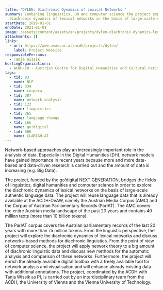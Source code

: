 ```yaml
---
title: "DYLEN: Diachronic Dynamics of Lexical Networks "
summary: Combining linguistics, DH and computer science the project explores the
  diachronic dynamics of lexical networks on the basis of large-scale corpora.
startDate: 2019-01-01
endDate: 2021-01-01
image: /assets/content/assets/en/projects/dylen-diachronic-dynamics-lexical-networks/acdh_projects_dylen_logo.png
attachments: []
links:
  - url: https://www.oeaw.ac.at/acdh/projects/dylen/
    label: Project Website
responsiblePersons:
  - Tanja Wissik
hostingOrganizations:
  - ACDH-CH - Austrian Centre for Digital Humanities and Cultural Heritage
tags:
  - tid: 83
    name: NLP
  - tid: 334
    name: corpora
  - tid: 307
    name: network analysis
  - tid: 123
    name: linguistics
  - tid: 365
    name: language change
  - tid: 166
    name: go!digital
  - tid: 366
    name: CLARIAH-AT
---
```

Network-based approaches play an increasingly important role in the analysis of data. Especially in the Digital Humanities (DH), network models have gained importance in recent years because more and more data-based and data-driven research is carried out and the amount of data is increasing (e.g. Big Data).

The project, funded by the go!digital NEXT GENERATION, bridges the fields of linguistics, digital humanities and computer science in order to explore the diachronic dynamics of lexical networks on the basis of large-scale authentic language data. The project will reuse language data that is already available at the ACDH-OeAW, namely the Austrian Media Corpus (AMC) and the Corpus of Austrian Parliamentary Records (ParlAT). The AMC covers the entire Austrian media landscape of the past 20 years and contains 40 million texts (more than 10 billion tokens).

The ParlAT corpus covers the Austrian parliamentary records of the last 20 years with more than 75 million tokens. From the linguistic perspective, the project will explore the diachronic dynamics of lexical networks and discuss networks-based methods for diachronic linguistics. From the point of view of computer science, the project will apply network theory to a big amount of diachronic linguistic data and discuss new methods for the automatic analysis and comparison of these networks. Furthermore, the project will enrich the already available digital toolbox with a freely available tool for network analysis and visualisation and will enhance already existing data with additional annotations. The project, coordinated by the ACDH with Tanja Wissik as PI, is carried out by an interdisciplinary team from the ACDH, the University of Vienna and the Vienna University of Technology.
